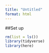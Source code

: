 ```yaml
---
title: "Untitled"
format: html
---
```


##Set up
```r
rm(list = ls())
library(tidyverse)
library(here)
```

